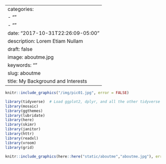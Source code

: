 
---
categories:
- ""
- ""
date: "2017-10-31T22:26:09-05:00"
description: Lorem Etiam Nullam
draft: false
image:  aboutme.jpg
keywords: ""
slug: aboutme
title: My Background and Interests
---

```r
knitr::include_graphics("/img/pic01.jpg", error = FALSE)
```


```r
library(tidyverse)  # Load ggplot2, dplyr, and all the other tidyverse packages
library(mosaic)
library(ggthemes)
library(lubridate)
library(here)
library(skimr)
library(janitor)
library(httr)
library(readxl)
library(vroom)
library(grid)
```


```r
knitr::include_graphics(here::here("static/aboutme","aboutme.jpg"), error = FALSE)
```
